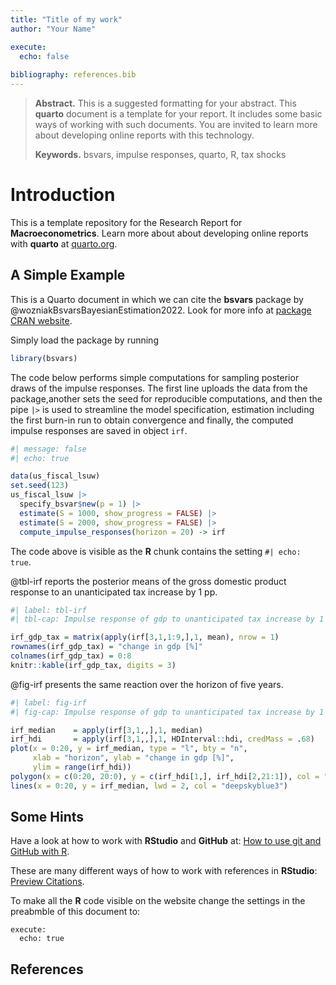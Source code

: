 ```yaml
---
title: "Title of my work"
author: "Your Name"

execute:
  echo: false
  
bibliography: references.bib
---
```


> **Abstract.** This is a suggested formatting for your abstract. This **quarto** document is a template for your report. It includes some basic ways of working with such documents. You are invited to learn more about developing online reports with this technology. 
>
> **Keywords.** bsvars, impulse responses, quarto, R, tax shocks

# Introduction

This is a template repository for the Research Report for **Macroeconometrics**. Learn more about about developing online reports with **quarto** at [quarto.org](https://quarto.org/).

## A Simple Example

This is a Quarto document in which we can cite the **bsvars** package by @wozniakBsvarsBayesianEstimation2022. Look for more info at [package CRAN website](https://cran.r-project.org/package=bsvars).

Simply load the package by running
```r
library(bsvars)
```

The code below performs simple computations for sampling posterior draws of the impulse responses. The first line uploads the data from the package,another sets the seed for reproducible computations, and then the pipe `|>` is used to streamline the model specification, estimation including the first burn-in run to obtain convergence and finally, the computed impulse responses are saved in object `irf`.
```r
#| message: false
#| echo: true

data(us_fiscal_lsuw)
set.seed(123)
us_fiscal_lsuw |>
  specify_bsvar$new(p = 1) |>
  estimate(S = 1000, show_progress = FALSE) |> 
  estimate(S = 2000, show_progress = FALSE) |> 
  compute_impulse_responses(horizon = 20) -> irf
```

The code above is visible as the **R** chunk contains the setting `#| echo: true`.

@tbl-irf reports the posterior means of the gross domestic product response to an unanticipated tax increase by 1 pp.
```r
#| label: tbl-irf
#| tbl-cap: Impulse response of gdp to unanticipated tax increase by 1 pp. within two years

irf_gdp_tax = matrix(apply(irf[3,1,1:9,],1, mean), nrow = 1)
rownames(irf_gdp_tax) = "change in gdp [%]"
colnames(irf_gdp_tax) = 0:8
knitr::kable(irf_gdp_tax, digits = 3)
```

@fig-irf presents the same reaction over the horizon of five years.
```r
#| label: fig-irf
#| fig-cap: Impulse response of gdp to unanticipated tax increase by 1 pp. within five years

irf_median    = apply(irf[3,1,,],1, median)
irf_hdi       = apply(irf[3,1,,],1, HDInterval::hdi, credMass = .68)
plot(x = 0:20, y = irf_median, type = "l", bty = "n", 
     xlab = "horizon", ylab = "change in gdp [%]",
     ylim = range(irf_hdi))
polygon(x = c(0:20, 20:0), y = c(irf_hdi[1,], irf_hdi[2,21:1]), col = "deepskyblue1", border = "deepskyblue1")
lines(x = 0:20, y = irf_median, lwd = 2, col = "deepskyblue3")
```

## Some Hints

Have a look at how to work with **RStudio** and **GitHub** at: [How to use git and GitHub with R](https://rfortherestofus.com/2021/02/how-to-use-git-github-with-r/). 

These are many different ways of how to work with references in **RStudio**: [Preview Citations](https://posit.co/blog/rstudio-1-4-preview-citations/).

To make all the **R** code visible on the website change the settings in the preabmble of this document to:
```
execute:
  echo: true
```
## References {.unnumbered}